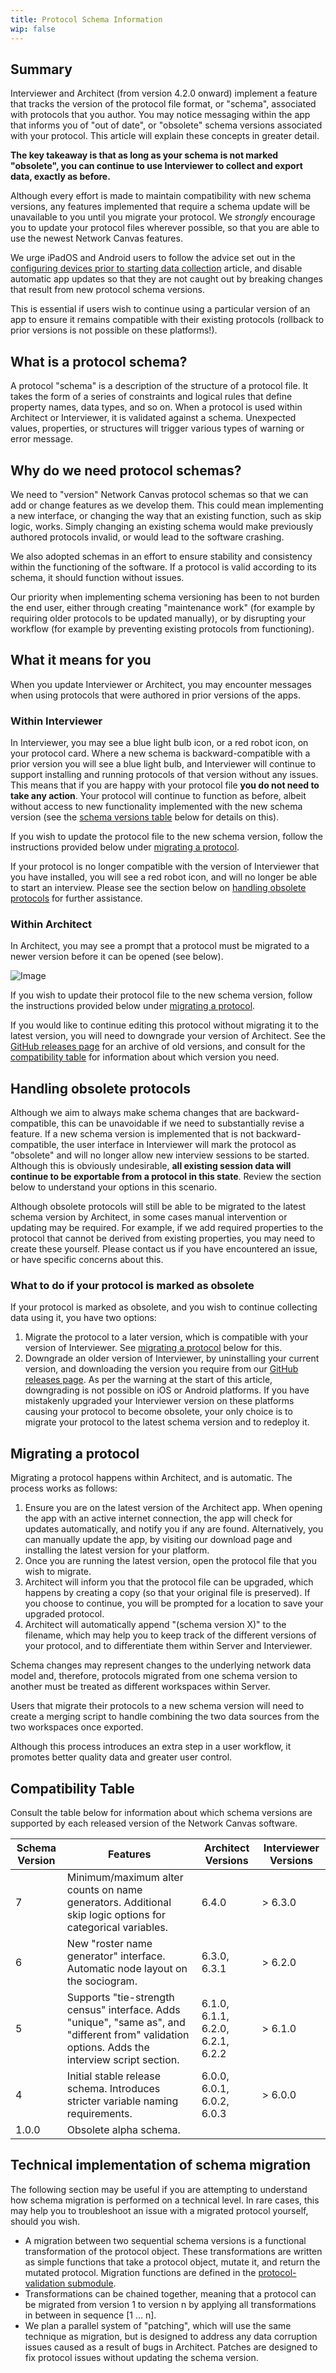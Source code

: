 ```yaml
---
title: Protocol Schema Information
wip: false
---
```


## Summary

Interviewer and Architect (from version 4.2.0 onward) implement a feature that tracks the version of the protocol file format, or "schema", associated with protocols that you author. You may notice messaging within the app that informs you of "out of date", or "obsolete" schema versions associated with your protocol. This article will explain these concepts in greater detail.

**The key takeaway is that as long as your schema is not marked "obsolete", you can continue to use Interviewer to collect and export data, exactly as before.**

Although every effort is made to maintain compatibility with new schema versions, any features implemented that require a schema update will be unavailable to you until you migrate your protocol. We _strongly_ encourage you to update your protocol files wherever possible, so that you are able to use the newest Network Canvas features.

<TipBox danger>

We urge iPadOS and Android users to follow the advice set out in the [configuring devices prior to starting data collection](/en/desktop/how-to/configuring-devices) article, and disable automatic app updates so that they are not caught out by breaking changes that result from new protocol schema versions.

This is essential if users wish to continue using a particular version of an app to ensure it remains compatible with their existing protocols (rollback to prior versions is not possible on these platforms!).

</TipBox>

## What is a protocol schema?

A protocol "schema" is a description of the structure of a protocol file. It takes the form of a series of constraints and logical rules that define property names, data types, and so on. When a protocol is used within Architect or Interviewer, it is validated against a schema. Unexpected values, properties, or structures will trigger various types of warning or error message.

## Why do we need protocol schemas?

We need to "version" Network Canvas protocol schemas so that we can add or change features as we develop them. This could mean implementing a new interface, or changing the way that an existing function, such as skip logic, works. Simply changing an existing schema would make previously authored protocols invalid, or would lead to the software crashing.

We also adopted schemas in an effort to ensure stability and consistency within the functioning of the software. If a protocol is valid according to its schema, it should function without issues.

Our priority when implementing schema versioning has been to not burden the end user, either through creating "maintenance work" (for example by requiring older protocols to be updated manually), or by disrupting your workflow (for example by preventing existing protocols from functioning).

## What it means for you

When you update Interviewer or Architect, you may encounter messages when using protocols that were authored in prior versions of the apps.

### Within Interviewer

In Interviewer, you may see a blue light bulb icon, or a red robot icon, on your protocol card. Where a new schema is backward-compatible with a prior version you will see a blue light bulb, and Interviewer will continue to support installing and running protocols of that version without any issues. This means that if you are happy with your protocol file **you do not need to take any action**. Your protocol will continue to function as before, albeit without access to new functionality implemented with the new schema version (see the [schema versions table](#schema-versions) below for details on this).

If you wish to update the protocol file to the new schema version, follow the instructions provided below under [migrating a protocol](#migrating-a-protocol).

If your protocol is no longer compatible with the version of Interviewer that you have installed, you will see a red robot icon, and will no longer be able to start an interview. Please see the section below on [handling obsolete protocols](#handling-obsolete-protocols) for further assistance.

### Within Architect

In Architect, you may see a prompt that a protocol must be migrated to a newer version before it can be opened (see below).

![Image](/assets/img/protocol-schema/architect-migrate.png)

If you wish to update their protocol file to the new schema version, follow the instructions provided below under [migrating a protocol](#migrating-a-protocol).

If you would like to continue editing this protocol without migrating it to the latest version, you will need to downgrade your version of Architect. See the [GitHub releases page](https://github.com/complexdatacollective/Architect/releases) for an archive of old versions, and consult for the [compatibility table](#compatibility-table) for information about which version you need.

## Handling obsolete protocols

Although we aim to always make schema changes that are backward-compatible, this can be unavoidable if we need to substantially revise a feature. If a new schema version is implemented that is not backward-compatible, the user interface in Interviewer will mark the protocol as "obsolete" and will no longer allow new interview sessions to be started. Although this is obviously undesirable, **all existing session data will continue to be exportable from a protocol in this state**. Review the section below to understand your options in this scenario.

Although obsolete protocols will still be able to be migrated to the latest schema version by Architect, in some cases manual intervention or updating may be required. For example, if we add required properties to the protocol that cannot be derived from existing properties, you may need to create these yourself. Please contact us if you have encountered an issue, or have specific concerns about this.

### What to do if your protocol is marked as obsolete

If your protocol is marked as obsolete, and you wish to continue collecting data using it, you have two options:

1. Migrate the protocol to a later version, which is compatible with your version of Interviewer. See [migrating a protocol](#migrating-a-protocol) below for this.
2. Downgrade an older version of Interviewer, by uninstalling your current version, and downloading the version you require from our [GitHub releases page](https://github.com/complexdatacollective/Interviewer/releases). As per the warning at the start of this article, downgrading is not possible on iOS or Android platforms. If you have mistakenly upgraded your Interviewer version on these platforms causing your protocol to become obsolete, your only choice is to migrate your protocol to the latest schema version and to redeploy it.

## Migrating a protocol

Migrating a protocol happens within Architect, and is automatic. The process works as follows:

1. Ensure you are on the latest version of the Architect app. When opening the app with an active internet connection, the app will check for updates automatically, and notify you if any are found. Alternatively, you can manually update the app, by visiting our download page and installing the latest version for your platform.
2. Once you are running the latest version, open the protocol file that you wish to migrate.
3. Architect will inform you that the protocol file can be upgraded, which happens by creating a copy (so that your original file is preserved). If you choose to continue, you will be prompted for a location to save your upgraded protocol.
4. Architect will automatically append "(schema version X)" to the filename, which may help you to keep track of the different versions of your protocol, and to differentiate them within Server and Interviewer.

<TipBox danger>
  Schema changes may represent changes to the underlying network data model and, therefore, protocols migrated from one schema version to another must be treated as different workspaces within Server.

Users that migrate their protocols to a new schema version will need to create a merging script to handle combining the two data sources from the two workspaces once exported.

Although this process introduces an extra step in a user workflow, it promotes better quality data and greater user control.

</TipBox>

## Compatibility Table

Consult the table below for information about which schema versions are supported by each released version of the Network Canvas software.

| Schema Version | Features                                                                                                                                        | Architect Versions                | Interviewer Versions |
| -------------- | ----------------------------------------------------------------------------------------------------------------------------------------------- | --------------------------------- | -------------------- |
| 7              | Minimum/maximum alter counts on name generators. Additional skip logic options for categorical variables.                                       | 6.4.0                             | \> 6.3.0             |
| 6              | New "roster name generator" interface. Automatic node layout on the sociogram.                                                                  | 6.3.0, 6.3.1                      | \> 6.2.0             |
| 5              | Supports "tie-strength census" interface. Adds "unique", "same as", and "different from" validation options. Adds the interview script section. | 6.1.0, 6.1.1, 6.2.0, 6.2.1, 6.2.2 | \> 6.1.0             |
| 4              | Initial stable release schema. Introduces stricter variable naming requirements.                                                                | 6.0.0, 6.0.1, 6.0.2, 6.0.3        | \> 6.0.0             |
| 1.0.0          | Obsolete alpha schema.                                                                                                                          |                                   |                      |

## Technical implementation of schema migration

The following section may be useful if you are attempting to understand how schema migration is performed on a technical level. In rare cases, this may help you to troubleshoot an issue with a migrated protocol yourself, should you wish.

- A migration between two sequential schema versions is a functional transformation of the protocol object. These transformations are written as simple functions that take a protocol object, mutate it, and return the mutated protocol. Migration functions are defined in the [protocol-validation submodule](https://github.com/complexdatacollective/protocol-validation/tree/master/migrations/migrations).
- Transformations can be chained together, meaning that a protocol can be migrated from version 1 to version n by applying all transformations in between in sequence \[1 … n].
- We plan a parallel system of "patching", which will use the same technique as migration, but is designed to address any data corruption issues caused as a result of bugs in Architect. Patches are designed to fix protocol issues without updating the schema version.
